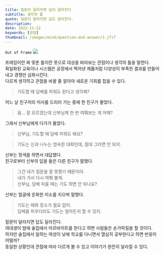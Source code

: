 ```yaml
---
title: 질문이 달라지면 답이 달라진다
subtitle: 생각의 틀
quote: 질문이 달라지면 답도 달라진다.  
description: 
date: 2022-11-22
keywords: [관점]
thumbnail: /images/mind/question-and-answer/1.jfif
---
```


`Out of Frame`
![](/images/mind/question-and-answer/1.jfif)

프레임이란 짜 맞춘 틀이란 뜻으로 대상을 바라보는 관점이나 생각의 틀을 말한다.  
획일화된 교육이나 시스템은 공장에서 찍어낸 제품처럼 다양성이 부족한 결과를 만들어내고 경쟁만 심화시킨다.  
다르게 생각하고 관점을 바꿀 줄 알아야 새로운 기회를 잡을 수 있다.  

> 기도할 때 담배를 피워도 된다고 생각해?  

어느 날 친구끼리 미사를 드리러 가는 중에 한 친구가 물었다. 

> 음… 잘 모르겠는데 신부님께 한 번 여쭤보는 게 어때?  

​그래서 신부님에게 다가가 물었다. 

> 신부님, 기도할 때 담배 피워도 돼요?  

> 기도는 신과 나누는 엄숙한 대화인데, 절대 그러면 안 되지. 

신부는 정색을 하면서 대답했다.  
친구로부터 신부의 답을 들은 다른 친구가 말했다.  ​

> 그건 네가 질문을 잘 못했기 때문이야.  
> 내가 가서 다시 여쭤 볼게.  
> 신부님, 담배 피울 때는 기도 하면 안 되나요?  

신부는 얼굴에 온화한 미소를 지으며 말했다. 

> 기도는 때와 장소가 필요 없어.  
> 담배를 피우더라도 기도는 얼마든지 할 수 있지. 

질문이 달라지면 답도 달라진다.  
여대생이 밤에 술집에서 아르바이트를 한다고 하면 사람들은 손가락질을 할 것이다.  
하지만 술집에서 일하는 여성이 낮에 학교를 다니면서 열심히 공부한다고 하면 반응이 어떨까?  
동일한 상황인데 관점에 따라 다르게 볼 수 있고 이야기가 완전히 달라질 수 있다. 